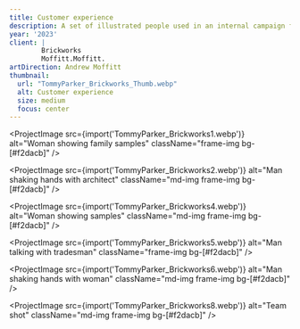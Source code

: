 ```yaml
---
title: Customer experience
description: A set of illustrated people used in an internal campaign for Brickworks, a building material manufacturer, to help improve the customer experience.
year: '2023'
client: |
        Brickworks
        Moffitt.Moffitt.
artDirection: Andrew Moffitt
thumbnail:
  url: "TommyParker_Brickworks_Thumb.webp"
  alt: Customer experience
  size: medium
  focus: center
---
```


<ProjectImage
  src={import('TommyParker_Brickworks1.webp')}
  alt="Woman showing family samples"
  className="frame-img bg-[#f2dacb]"
/>

<ProjectImage
  src={import('TommyParker_Brickworks2.webp')}
  alt="Man shaking hands with architect"
  className="md-img frame-img bg-[#f2dacb]"
/>

<ProjectImage
  src={import('TommyParker_Brickworks4.webp')}
  alt="Woman showing samples"
  className="md-img frame-img bg-[#f2dacb]"
/>

<ProjectImage
  src={import('TommyParker_Brickworks5.webp')}
  alt="Man talking with tradesman"
  className="frame-img bg-[#f2dacb]"
/>

<ProjectImage
  src={import('TommyParker_Brickworks6.webp')}
  alt="Man shaking hands with woman"
  className="md-img frame-img bg-[#f2dacb]"
/>

<ProjectImage
  src={import('TommyParker_Brickworks8.webp')}
  alt="Team shot"
  className="md-img frame-img bg-[#f2dacb]"
/>